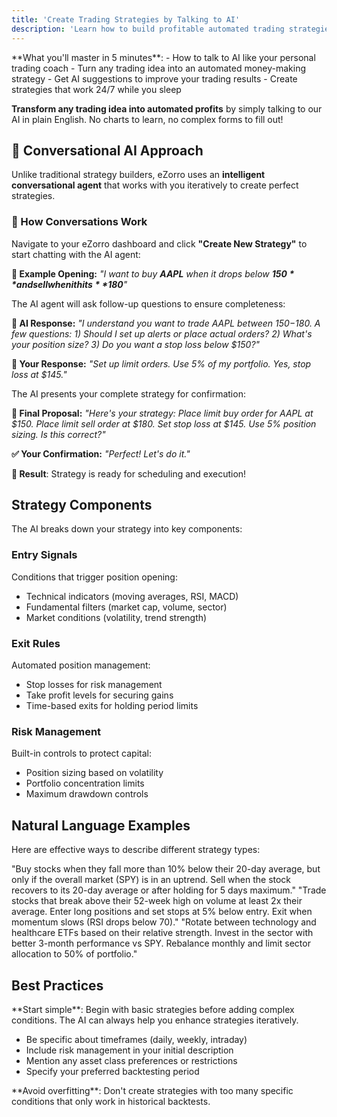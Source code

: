 ```yaml
---
title: 'Create Trading Strategies by Talking to AI'
description: 'Learn how to build profitable automated trading strategies using simple conversations with eZorro AI - no programming skills required'
---
```


<Info>
  **What you'll master in 5 minutes**:
  - How to talk to AI like your personal trading coach
  - Turn any trading idea into an automated money-making strategy  
  - Get AI suggestions to improve your trading results
  - Create strategies that work 24/7 while you sleep
</Info>

**Transform any trading idea into automated profits** by simply talking to our AI in plain English. No charts to learn, no complex forms to fill out!

## 🧠 Conversational AI Approach

Unlike traditional strategy builders, eZorro uses an **intelligent conversational agent** that works with you iteratively to create perfect strategies.

### 💬 How Conversations Work

<Steps>
<Step title="🎯 Start the Conversation">

Navigate to your eZorro dashboard and click **"Create New Strategy"** to start chatting with the AI agent:

**🎨 Example Opening:**
*"I want to buy **AAPL** when it drops below **$150** and sell when it hits **$180**"*
</Step>

<Step title="❓ AI Asks Clarifying Questions">

The AI agent will ask follow-up questions to ensure completeness:

**🤖 AI Response:**
*"I understand you want to trade AAPL between $150-$180. A few questions: 1) Should I set up alerts or place actual orders? 2) What's your position size? 3) Do you want a stop loss below $150?"*

**🎯 Your Response:**
*"Set up limit orders. Use 5% of my portfolio. Yes, stop loss at $145."*
</Step>

<Step title="✅ Confirm Final Strategy">

The AI presents your complete strategy for confirmation:

**🤖 Final Proposal:**
*"Here's your strategy: Place limit buy order for AAPL at $150. Place limit sell order at $180. Set stop loss at $145. Use 5% position sizing. Is this correct?"*

**✅ Your Confirmation:** *"Perfect! Let's do it."*

**🚀 Result**: Strategy is ready for scheduling and execution!
</Step>
</Steps>

## Strategy Components

The AI breaks down your strategy into key components:

### Entry Signals
Conditions that trigger position opening:
- Technical indicators (moving averages, RSI, MACD)
- Fundamental filters (market cap, volume, sector)
- Market conditions (volatility, trend strength)

### Exit Rules
Automated position management:
- Stop losses for risk management
- Take profit levels for securing gains
- Time-based exits for holding period limits

### Risk Management
Built-in controls to protect capital:
- Position sizing based on volatility
- Portfolio concentration limits
- Maximum drawdown controls

## Natural Language Examples

Here are effective ways to describe different strategy types:

<AccordionGroup>
  <Accordion title="Mean Reversion Strategy">
    "Buy stocks when they fall more than 10% below their 20-day average, but only if the overall market (SPY) is in an uptrend. Sell when the stock recovers to its 20-day average or after holding for 5 days maximum."
  </Accordion>

  <Accordion title="Breakout Strategy">
    "Trade stocks that break above their 52-week high on volume at least 2x their average. Enter long positions and set stops at 5% below entry. Exit when momentum slows (RSI drops below 70)."
  </Accordion>

  <Accordion title="Sector Rotation">
    "Rotate between technology and healthcare ETFs based on their relative strength. Invest in the sector with better 3-month performance vs SPY. Rebalance monthly and limit sector allocation to 50% of portfolio."
  </Accordion>
</AccordionGroup>

## Best Practices

<Tip>
  **Start simple**: Begin with basic strategies before adding complex conditions. The AI can always help you enhance strategies iteratively.
</Tip>

- Be specific about timeframes (daily, weekly, intraday)
- Include risk management in your initial description
- Mention any asset class preferences or restrictions
- Specify your preferred backtesting period

<Warning>
  **Avoid overfitting**: Don't create strategies with too many specific conditions that only work in historical backtests.
</Warning>

